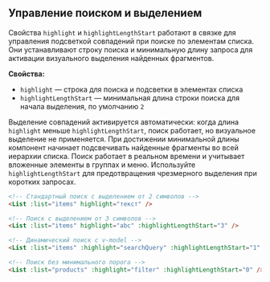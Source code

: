 ## Управление поиском и выделением

Свойства `highlight` и `highlightLengthStart` работают в связке для управления подсветкой совпадений при поиске по элементам списка. Они устанавливают строку поиска и минимальную длину запроса для активации визуального выделения найденных фрагментов.

**Свойства:**

- `highlight` — строка для поиска и подсветки в элементах списка
- `highlightLengthStart` — минимальная длина строки поиска для начала выделения, по умолчанию `2`

Выделение совпадений активируется автоматически: когда длина `highlight` меньше `highlightLengthStart`, поиск работает, но визуальное выделение не применяется. При достижении минимальной длины компонент начинает подсвечивать найденные фрагменты во всей иерархии списка. Поиск работает в реальном времени и учитывает вложенные элементы в группах и меню. Используйте `highlightLengthStart` для предотвращения чрезмерного выделения при коротких запросах.

```html
<!-- Стандартный поиск с выделением от 2 символов -->
<List :list="items" highlight="текст" />

<!-- Поиск с выделением от 3 символов -->
<List :list="items" highlight="abc" :highlightLengthStart="3" />

<!-- Динамический поиск с v-model -->
<List :list="items" :highlight="searchQuery" :highlightLengthStart="1" />

<!-- Поиск без минимального порога -->
<List :list="products" :highlight="filter" :highlightLengthStart="0" />
```

